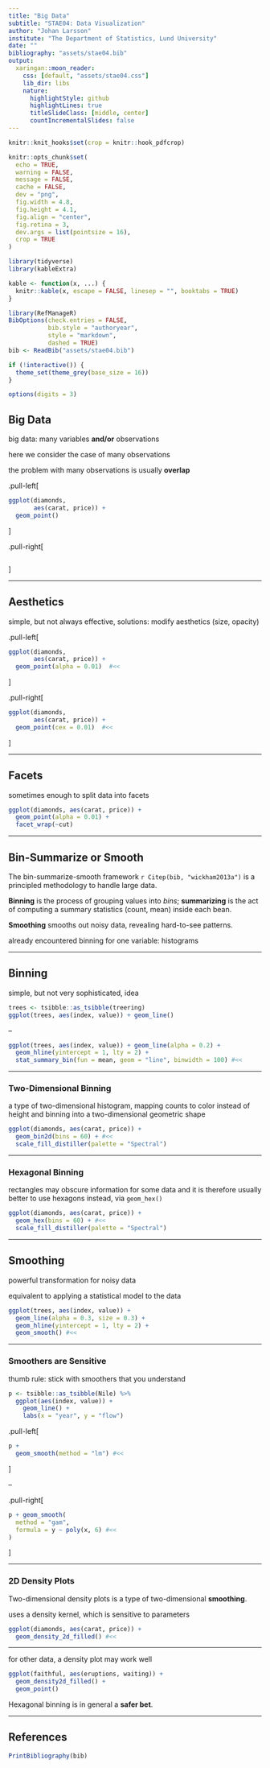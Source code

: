```yaml
---
title: "Big Data"
subtitle: "STAE04: Data Visualization"
author: "Johan Larsson"
institute: "The Department of Statistics, Lund University"
date: ""
bibliography: "assets/stae04.bib"
output:
  xaringan::moon_reader:
    css: [default, "assets/stae04.css"]
    lib_dir: libs
    nature:
      highlightStyle: github
      highlightLines: true
      titleSlideClass: [middle, center]
      countIncrementalSlides: false
---
```


```r
knitr::knit_hooks$set(crop = knitr::hook_pdfcrop)

knitr::opts_chunk$set(
  echo = TRUE,
  warning = FALSE,
  message = FALSE,
  cache = FALSE,
  dev = "png",
  fig.width = 4.8,
  fig.height = 4.1,
  fig.align = "center",
  fig.retina = 3,
  dev.args = list(pointsize = 16),
  crop = TRUE
)

library(tidyverse)
library(kableExtra)

kable <- function(x, ...) {
  knitr::kable(x, escape = FALSE, linesep = "", booktabs = TRUE)
}

library(RefManageR)
BibOptions(check.entries = FALSE, 
           bib.style = "authoryear",
           style = "markdown",
           dashed = TRUE)
bib <- ReadBib("assets/stae04.bib")

if (!interactive()) {
  theme_set(theme_grey(base_size = 16))
}

options(digits = 3)
```

## Big Data

big data: many variables **and/or** observations

here we consider the case of many observations

the problem with many observations is usually **overlap**

.pull-left[
```r
ggplot(diamonds, 
       aes(carat, price)) +
  geom_point()
```
]

.pull-right[
```r
```
]

---

## Aesthetics

simple, but not always effective, solutions: modify aesthetics (size, opacity)

.pull-left[
```r
ggplot(diamonds, 
       aes(carat, price)) +
  geom_point(alpha = 0.01)  #<<
```
]

.pull-right[
```r
ggplot(diamonds, 
       aes(carat, price)) +
  geom_point(cex = 0.01)  #<<
```
]

---

## Facets

sometimes enough to split data into facets

```r
ggplot(diamonds, aes(carat, price)) +
  geom_point(alpha = 0.01) +
  facet_wrap(~cut)
```

---

## Bin-Summarize or Smooth

The bin-summarize-smooth framework `r Citep(bib, "wickham2013a")` is a principled
methodology to handle large data.

**Binning** is the process of grouping values into *bins*; **summarizing** is the
act of computing a summary statistics (count, mean) inside each bean.

**Smoothing** smooths out noisy data, revealing hard-to-see patterns.

already encountered binning for one variable: histograms

---

## Binning

simple, but not very sophisticated, idea

```r
trees <- tsibble::as_tsibble(treering)
ggplot(trees, aes(index, value)) + geom_line()
```

--

```r
ggplot(trees, aes(index, value)) + geom_line(alpha = 0.2) +
  geom_hline(yintercept = 1, lty = 2) +
  stat_summary_bin(fun = mean, geom = "line", binwidth = 100) #<<
```

---

### Two-Dimensional Binning

a type of two-dimensional histogram, mapping counts to color instead of height
and binning into a two-dimensional geometric shape

```r
ggplot(diamonds, aes(carat, price)) +
  geom_bin2d(bins = 60) + #<<
  scale_fill_distiller(palette = "Spectral")
```

---

### Hexagonal Binning

rectangles may obscure information for some data and it is therefore usually better
to use hexagons instead, via `geom_hex()`

```r
ggplot(diamonds, aes(carat, price)) +
  geom_hex(bins = 60) + #<<
  scale_fill_distiller(palette = "Spectral")
```

---

## Smoothing

powerful transformation for noisy data

equivalent to applying a statistical model to the data

```r
ggplot(trees, aes(index, value)) +
  geom_line(alpha = 0.3, size = 0.3) +
  geom_hline(yintercept = 1, lty = 2) +
  geom_smooth() #<<
```

---

### Smoothers are Sensitive

thumb rule: stick with smoothers that you understand

```r
p <- tsibble::as_tsibble(Nile) %>%
  ggplot(aes(index, value)) +
    geom_line() +
    labs(x = "year", y = "flow")
```

.pull-left[
```r
p + 
  geom_smooth(method = "lm") #<<
```
]

--

.pull-right[
```r
p + geom_smooth(
  method = "gam",
  formula = y ~ poly(x, 6) #<<
)
```
]

---

### 2D Density Plots

Two-dimensional density plots is a type of two-dimensional **smoothing**.

uses a density kernel, which is sensitive to parameters

```r
ggplot(diamonds, aes(carat, price)) +
  geom_density_2d_filled() #<<
```

---

for other data, a density plot may work well

```r
ggplot(faithful, aes(eruptions, waiting)) +
  geom_density2d_filled() +
  geom_point()
```

Hexagonal binning is in general a **safer bet**.

---

## References


```r
PrintBibliography(bib)
```
